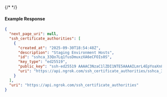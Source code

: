 {/* <!-- Code generated for API Clients. DO NOT EDIT. --> */}

#### Example Response
```json
{
  "next_page_uri": null,
  "ssh_certificate_authorities": [
    {
      "created_at": "2025-09-30T18:54:48Z",
      "description": "Staging Environment Hosts",
      "id": "sshca_33Qo7Lq1fusDmuxzXA6eCFOIs0S",
      "key_type": "ed25519",
      "public_key": "ssh-ed25519 AAAAC3NzaC1lZDI1NTE5AAAAILmrL4EpYoaXn8cX21k7E7TYmGsGPsuDxjEuMu3xBgh2",
      "uri": "https://api.ngrok.com/ssh_certificate_authorities/sshca_33Qo7Lq1fusDmuxzXA6eCFOIs0S"
    }
  ],
  "uri": "https://api.ngrok.com/ssh_certificate_authorities"
}

```
